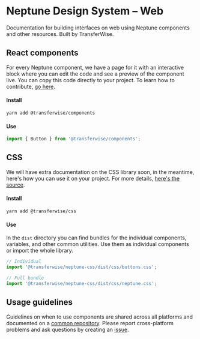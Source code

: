 
# Neptune Design System – Web

Documentation for building interfaces on web using Neptune components and other resources. Built by TransferWise.

## React components <Version version={componentPackage.version} />

For every Neptune component, we have a page for it with an interactive block where you can edit the code and see a preview of the component live. You can copy this code directly to your project. To learn how to contribute, [go here](https://github.com/transferwise/neptune-web/tree/master/packages/components).

#### Install

```
yarn add @transferwise/components
```

#### Use

```js
import { Button } from '@transferwise/components';
```

## CSS <Version version={cssPackage.version} />

We will have extra documentation on the CSS library soon, in the meantime, here's how you can use it on your project. For more details, [here's the source](https://github.com/transferwise/neptune-web/tree/master/packages/css).

#### Install

```
yarn add @transferwise/css
```

#### Use

In the `dist` directory you can find bundles for the individual components, variables, and other common utilities. Use them as individual components or import the whole library.

```js
// Individual
import '@transferwise/neptune-css/dist/css/buttons.css';

// Full bundle
import '@transferwise/neptune-css/dist/css/neptune.css';
```

## Usage guidelines

Guidelines on when to use components are shared across all platforms and documented on a [common repository](https://github.com/transferwise/neptune). Please report cross-platform problems and ask questions by creating an [issue](https://github.com/transferwise/neptune/issues).
